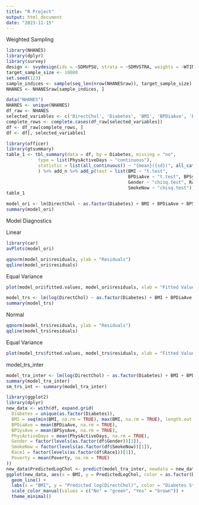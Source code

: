 ---
title: "R Project"
output: html_document
date: "2023-11-15"
---

Weighted Sampling

```{r}
library(NHANES)
library(dplyr)
library(survey)
design <- svydesign(ids = ~SDMVPSU, strata = ~SDMVSTRA, weights = ~WTINT2YR, data = NHANESraw, nest = TRUE)
target_sample_size <- 10000
set.seed(123)
sample_indices <- sample(seq_len(nrow(NHANESraw)), target_sample_size)
NHANES <- NHANESraw[sample_indices, ]
```

```{r}
data("NHANES")
NHANES <- unique(NHANES)
df_raw <- NHANES
selected_variables <- c('DirectChol', 'Diabetes', 'BMI', 'BPDiaAve', 'BPSysAve', 'PhysActiveDays', 'Gender', 'SmokeNow', 'Race1', 'Poverty') 
complete_rows <- complete.cases(df_raw[selected_variables])
df <- df_raw[complete_rows, ]
df <- df[, selected_variables]
```

```{r}
library(officer)
library(gtsummary)
table_1 <- tbl_summary(data = df, by = Diabetes, missing = "no",
            type = list(PhysActiveDays ~ "continuous"),
            statistic = list(all_continuous() ~ "{mean}({sd})", all_categorical() ~ "{n} ({p}%)" ),
            ) %>% add_n %>% add_p(test = list(BMI ~ "t.test",
                                              BPDiaAve ~ "t.test", BPSysAve ~ "t.test", PhysActiveDays ~ "t.test",
                                              Gender ~ "chisq.test", Race1 ~ "chisq.test", Poverty ~ "t.test",
                                              SmokeNow ~ "chisq.test"))
table_1
```

```{r}
model_ori <- lm(DirectChol ~ as.factor(Diabetes) + BMI + BPDiaAve + BPSysAve + PhysActiveDays + as.factor(Gender) + as.factor(SmokeNow) + as.factor(Race1) + Poverty, data = df)
summary(model_ori)
```

Model Diagnostics

Linear

```{r}
library(car)
avPlots(model_ori)
```

```{r}
qqnorm(model_ori$residuals, ylab = "Residuals")
qqline(model_ori$residuals)
```

Equal Variance

```{r}
plot(model_ori$fitted.values, model_ori$residuals, xlab = "Fitted Values", ylab = "Residuals")
```

```{r}
model_trs <- lm(log(DirectChol) ~ as.factor(Diabetes) + BMI + BPDiaAve + BPSysAve + PhysActiveDays + as.factor(Gender) + as.factor(SmokeNow) + as.factor(Race1) + Poverty, data = df)
summary(model_trs)
```

Normal

```{r}
qqnorm(model_trs$residuals, ylab = "Residuals")
qqline(model_trs$residuals)
```

Equal Variance

```{r}
plot(model_trs$fitted.values, model_trs$residuals, xlab = "Fitted Values", ylab = "Residuals")
```

model_trs_inter

```{r}
model_tra_inter <- lm(log(DirectChol) ~ as.factor(Diabetes) + BMI + BPDiaAve + BPSysAve + PhysActiveDays + as.factor(Gender) + as.factor(SmokeNow) + as.factor(Race1) + Poverty + Diabetes:BMI, data = df)
summary(model_tra_inter)
sm_trs_int <- summary(model_tra_inter)
```

```{r}
library(ggplot2)
library(dplyr)
new_data <- with(df, expand.grid(
  Diabetes = unique(as.factor(Diabetes)),
  BMI = seq(min(BMI, na.rm = TRUE), max(BMI, na.rm = TRUE), length.out = 100),
  BPDiaAve = mean(BPDiaAve, na.rm = TRUE), 
  BPSysAve = mean(BPSysAve, na.rm = TRUE),
  PhysActiveDays = mean(PhysActiveDays, na.rm = TRUE),
  Gender = factor(levels(as.factor(df$Gender))[1]),
  SmokeNow = factor(levels(as.factor(df$SmokeNow))[1]), 
  Race1 = factor(levels(as.factor(df$Race1))[1]), 
  Poverty = mean(Poverty, na.rm = TRUE)
))
new_data$PredictedLogChol <- predict(model_tra_inter, newdata = new_data)
ggplot(new_data, aes(x = BMI, y = PredictedLogChol, color = as.factor(Diabetes))) +
  geom_line() +
  labs(x = "BMI", y = "Predicted log(DirectChol)", color = "Diabetes Status") +
  scale_color_manual(values = c("No" = "green", "Yes" = "brown")) + 
  theme_minimal()
```
